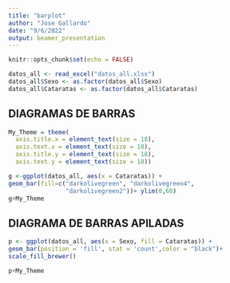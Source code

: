 ```yaml
---
title: "barplot"
author: "Jose Gallardo"
date: "9/6/2022"
output: beamer_presentation
---
```


```r
knitr::opts_chunk$set(echo = FALSE)
```

```r
datos_all <- read_excel("datos_all.xlsx")
datos_all$Sexo <- as.factor(datos_all$Sexo)
datos_all$Cataratas <- as.factor(datos_all$Cataratas)
```


## **DIAGRAMAS DE BARRAS**

```r
My_Theme = theme(
  axis.title.x = element_text(size = 18),
  axis.text.x = element_text(size = 18),
  axis.title.y = element_text(size = 18),
  axis.text.y = element_text(size = 18))
```

```r
g <-ggplot(datos_all, aes(x = Cataratas)) + 
geom_bar(fill=c("darkolivegreen", "darkolivegreen4",
                "darkolivegreen2"))+ ylim(0,60)
g+My_Theme

```

## **DIAGRAMA DE BARRAS APILADAS**

```r
p <- ggplot(datos_all, aes(x = Sexo, fill = Cataratas)) + 
geom_bar(position = 'fill', stat = 'count',color = "black")+
scale_fill_brewer()

p+My_Theme
```